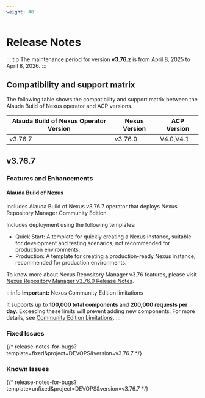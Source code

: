 ```yaml
---
weight: 40
---
```


# Release Notes

::: tip
The maintenance period for version **v3.76.z** is from April 8, 2025 to April 8, 2026. 
:::

## Compatibility and support matrix

The following table shows the compatibility and support matrix between the Alauda Build of Nexus operator and ACP versions.

| Alauda Build of Nexus Operator Version | Nexus Version |  ACP Version |
| --------------------------------- | --------------- | --------------- |
| v3.76.7                           | v3.76.0         | V4.0,V4.1 |



## v3.76.7

### Features and Enhancements

#### Alauda Build of Nexus

Includes Alauda Build of Nexus v3.76.7 operator that deploys Nexus Repository Manager Community Edition.

Includes deployment using the following templates:

- Quick Start: A template for quickly creating a Nexus instance, suitable for development and testing scenarios, not recommended for production environments.
- Production: A template for creating a production-ready Nexus instance, recommended for production environments.


To know more about Nexus Repository Manager v3.76 features, please visit [Nexus Repository Manager v3.76.0 Release Notes](https://help.sonatype.com/en/sonatype-nexus-repository-3-76-0-release-notes.html#what-s-new-in-3-76-0-).

:::info
**Important:** Nexus Community Edition limitations

It supports up to **100,000 total components** and **200,000 requests per day**. Exceeding these limits will prevent adding new components. For more details, see [Community Edition Limitations](https://help.sonatype.com/en/ce-onboarding.html#community-edition-limitations).
:::

### Fixed Issues


{/* release-notes-for-bugs?template=fixed&project=DEVOPS&version=v3.76.7 */}


### Known Issues

{/* release-notes-for-bugs?template=unfixed&project=DEVOPS&version=v3.76.7 */}
